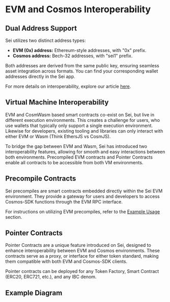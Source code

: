 

# EVM and Cosmos Interoperability

## Dual Address Support

Sei utilizes two distinct address types:

- **EVM (0x) address:** Ethereum-style addresses, with "0x" prefix.
- **Cosmos address:** Bech-32 addresses, with "sei1" prefix.

Both addresses are derived from the same public key, ensuring seamless asset
integration across formats. You can find your corresponding wallet addresses
directly in the Sei app.

For more details on interoperability, explore our article
[here](https://blog.sei.io/sei-v2-interoperability/).

## Virtual Machine Interoperability

EVM and CosmWasm based smart contracts co-exist on Sei, but live in different
execution environments. This creates a challenge for users, who use wallets that
typically only support a single execution environment. Likewise for developers,
existing tooling and libraries can only interact with either EVM or Wasm (Think
EthersJS vs CosmJS).

To bridge the gap between EVM and Wasm, Sei has introduced two interoperability
features, allowing for smooth and easy interactions between both environments.
Precompiled EVM contracts and Pointer Contracts enable all contracts to be
accessible from both VM environments.

## Precompile Contracts

Sei precompiles are smart contracts embedded directly within the Sei EVM
environment. They provide a gateway for users and developers to access Cosmos-SDK functions through the EVM RPC interface.

For instructions on utilizing EVM precompiles, refer to the
[Example Usage](/evm/precompiles/example-usage) section.

## Pointer Contracts

Pointer Contracts are a unique feature introduced on Sei, designed to enhance
interoperability between EVM and Cosmos environments. These contracts serve as a proxy, or interface for either token standard, making them compatible with both EVM and Cosmos-SDK clients.

Pointer contracts can be deployed for any Token Factory, Smart Contract (ERC20,
ERC721, etc.), and any IBC denom.

## Example Diagram

<ImageWithCaption img={interoperability} alt="Interoperability" caption="Enabling seamless access to all tokens and contracts on Sei" />
